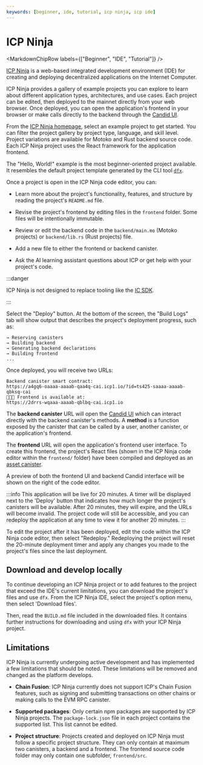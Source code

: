 ```yaml
---
keywords: [beginner, ide, tutorial, icp ninja, icp ide]
---
```



# ICP Ninja

<MarkdownChipRow labels={["Beginner", "IDE", "Tutorial"]} />

[ICP Ninja](https://icp.ninja) is a web-based integrated development environment (IDE) for creating and deploying decentralized applications on the Internet Computer.

ICP Ninja provides a gallery of example projects you can explore to learn about different application types, architectures, and use cases. Each project can be edited, then deployed to the mainnet directly from your web browser. Once deployed, you can open the application's frontend in your browser or make calls directly to the backend through the [Candid UI](/docs/current/developer-docs/smart-contracts/candid/candid-concepts).

From the [ICP Ninja homepage](https://icp.ninja), select an example project to get started. You can filter the project gallery by project type, language, and skill level. Project variations are available for Motoko and Rust backend source code. Each ICP Ninja project uses the React framework for the application frontend.

The "Hello, World!" example is the most beginner-oriented project available. It resembles the default project template generated by the CLI tool [`dfx`](/docs/current/developer-docs/getting-started/install).

Once a project is open in the ICP Ninja code editor, you can:

- Learn more about the project's functionality, features, and structure by reading the project's `README.md` file.

- Revise the project's frontend by editing files in the `frontend` folder. Some files will be intentionally immutable.

- Review or edit the backend code in the `backend/main.mo` (Motoko projects) or `backend/lib.rs` (Rust projects) file.

- Add a new file to either the frontend or backend canister.

- Ask the AI learning assistant questions about ICP or get help with your project's code.

:::danger

ICP Ninja is not designed to replace tooling like the [IC SDK](/docs/current/developer-docs/getting-started/install).

:::


Select the "Deploy" button. At the bottom of the screen, the "Build Logs" tab will show output that describes the project's deployment progress, such as:

```
→ Reserving canisters
→ Building backend
→ Generating backend declarations
→ Building frontend
...
```

Once deployed, you will receive two URLs:

```
Backend canister smart contract:
https://a4gq6-oaaaa-aaaab-qaa4q-cai.icp1.io/?id=ts425-saaaa-aaaab-qbksq-cai
🥷🚀🎉 Frontend is available at:
https://2drrs-wqaaa-aaaab-qblbq-cai.icp1.io
```

The **backend canister** URL will open the [Candid UI](/docs/current/developer-docs/smart-contracts/candid/candid-concepts) which can interact directly with the backend canister's methods. A **method** is a function exposed by the canister that can be called by a user, another canister, or the application's frontend.

The **frontend** URL will open the application's frontend user interface. To create this frontend, the project's React files (shown in the ICP Ninja code editor within the `frontend/` folder) have been compiled and deployed as an [asset canister](/docs/current/developer-docs/web-apps/application-frontends/overview).

A preview of both the frontend UI and backend Candid interface will be shown on the right of the code editor.

:::info
This application will be live for 20 minutes. A timer will be displayed next to the 'Deploy' button that indicates how much longer the project's canisters will be available. After 20 minutes, they will expire, and the URLs will become invalid. The project code will still be accessible, and you can redeploy the application at any time to view it for another 20 minutes.
:::

To edit the project after it has been deployed, edit the code within the ICP Ninja code editor, then select "Redeploy." Redeploying the project will reset the 20-minute deployment timer and apply any changes you made to the project's files since the last deployment.

## Download and develop locally

To continue developing an ICP Ninja project or to add features to the project that exceed the IDE's current limitations, you can download the project's files and use `dfx`. From the ICP Ninja IDE, select the project's option menu, then select 'Download files'.

Then, read the `BUILD.md` file included in the downloaded files. It contains further instructions for downloading and using `dfx` with your ICP Ninja project.

## Limitations

ICP Ninja is currently undergoing active development and has implemented a few limitations that should be noted. These limitations will be removed and changed as the platform develops.

- **Chain Fusion**: ICP Ninja currently does not support ICP's Chain Fusion features, such as signing and submitting transactions on other chains or making calls to the EVM RPC canister.

- **Supported packages**: Only certain npm packages are supported by ICP Ninja projects. The `package-lock.json` file in each project contains the supported list. This list cannot be edited.

- **Project structure**: Projects created and deployed on ICP Ninja must follow a specific project structure. They can only contain at maximum two canisters, a backend and a frontend. The frontend source code folder may only contain one subfolder, `frontend/src`.
